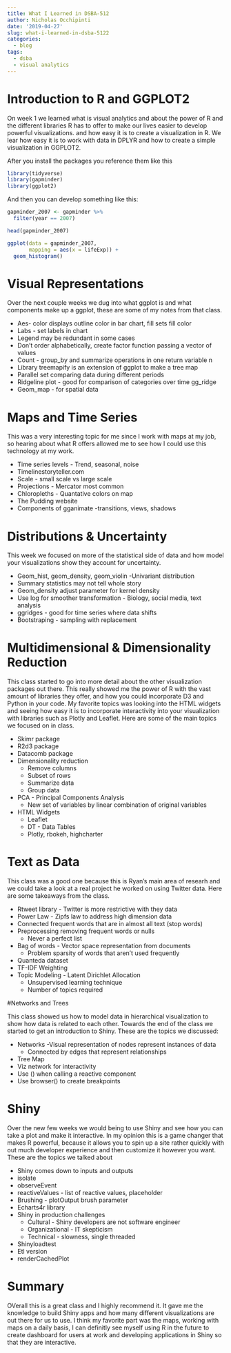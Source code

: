```yaml
---
title: What I Learned in DSBA-512
author: Nicholas Occhipinti
date: '2019-04-27'
slug: what-i-learned-in-dsba-5122
categories:
  - blog
tags:
  - dsba
  - visual analytics
---
```


# Introduction to R and GGPLOT2

On week 1 we learned what is visual analytics and about the power of R and the different libraries R has to offer to make our lives easier to develop powerful visualizations. and how easy it is to create a visualization in R.  We lear how easy it is to work with data in DPLYR and how to create a simple visualization in GGPLOT2.

After you install the packages you reference them like this
```r
library(tidyverse)
library(gapminder)
library(ggplot2)
```

And then you can develop something like this:

```r
gapminder_2007 <- gapminder %>%
  filter(year == 2007)

head(gapminder_2007)
```

```r
ggplot(data = gapminder_2007, 
       mapping = aes(x = lifeExp)) +
  geom_histogram()
```

# Visual Representations

Over the next couple weeks we dug into what ggplot is and what components make up a ggplot, these are some of my notes from that class.

+ Aes- color displays outline color in bar chart, fill sets fill color
+ Labs - set labels in chart
+ Legend may be redundant in some cases
+ Don’t order alphabetically, create factor function passing a vector of values
+ Count - group_by and summarize operations in one return variable n
+ Library treemapify is an extension of ggplot to make a tree map
+ Parallel set comparing data during different periods
+ Ridgeline plot - good for comparison of categories over time gg_ridge
+ Geom_map - for spatial data

# Maps and Time Series

This was a very interesting topic for me since I work with maps at my job, so hearing about what R offers allowed me to see how I could
use this technology at my work.

+ Time series levels - Trend, seasonal, noise
+ Timelinestoryteller.com
+ Scale - small scale vs large scale
+ Projections - Mercator most common
+ Chloropleths - Quantative colors on map
+ The Pudding website
+ Components of gganimate -transitions, views, shadows

# Distributions & Uncertainty

This week we focused on more of the statistical side of data and how model your visualizations show they account for uncertainty.

+ Geom_hist, geom_density, geom_violin -Univariant distribution
+ Summary statistics may not tell whole story	
+ Geom_density adjust parameter for kernel density
+ Use log for smoother transformation - Biology, social media, text analysis
+ ggridges -  good for time series where data shifts
+ Bootstraping - sampling with replacement


# Multidimensional & Dimensionality Reduction

This class started to go into more detail about the other visualization packages out there.  This really showed me the power of R with
the vast amount of libraries they offer, and how you could incorporate D3 and Python in your code.  My favorite topics was looking into
the HTML widgets and seeing how easy it is to incorporate interactivity into your visualization with libraries such as Plotly and Leaflet.  Here are some of the main topics we focused on in class.


+ Skimr package
+ R2d3 package
+ Datacomb package
+ Dimensionality reduction
    - Remove columns
    - Subset of rows
    - Summarize data
    - Group data
+ PCA - Principal Components Analysis
    - New set of variables by linear combination of original variables
+ HTML Widgets 
    - Leaflet
    - DT - Data Tables
    - Plotly, rbokeh, highcharter

# Text as Data

This class was a good one because this is Ryan's main area of researh and we could take a look at a real project he worked on using Twitter data.  Here are some takeaways from the class.

+ Rtweet library - Twitter is more restrictive with they data
+ Power Law - Zipfs law to address high dimension data
+ Connected frequent words that are in almost all text (stop words)
+ Preprocessing removing frequent words or nulls
    - Never a perfect list
+ Bag of words - Vector space representation from documents
    - Problem sparsity of words that aren’t used frequently
+ Quanteda dataset
+ TF-IDF Weighting
+ Topic Modeling - Latent Dirichlet Allocation
    - Unsupervised learning technique
    - Number of topics required
    

#Networks and Trees

This class showed us how to model data in hierarchical visualization to show how data is related to each other. Towards the end 
of the class we started to get an introduction to Shiny. These are the topics we discussed:

+ Networks -Visual representation of nodes represent instances of data
    - Connected by edges that represent relationships
+ Tree Map
+ Viz network for interactivity
+ Use () when calling a reactive component
+ Use browser() to create breakpoints






# Shiny

Over the new few weeks we would being to use Shiny and see how you can take a plot and make it interactive.  In my opinion this is a
game changer that makes R powerful, because it allows you to spin up a site rather quickly with out much developer experience and then
customize it however you want.  These are the topics we talked about

+ Shiny comes down to inputs and outputs
+ isolate
+ observeEvent
+ reactiveValues - list of reactive values, placeholder
+ Brushing - plotOutput brush parameter
+ Echarts4r library
+ Shiny in production challenges
    - Cultural - Shiny developers are not software engineer
    - Organizational - IT skepticism
    - Technical - slowness, single threaded
+ Shinyloadtest
+ Etl version
+ renderCachedPlot


# Summary

OVerall this is a great class and I highly recommend it.  It gave me the knowledge to build Shiny apps and how many different visualizations are out there for us to use.  I think my favorite part was the maps, working with maps on a daily basis, I can definitly
see myself using R in the future to create dashboard for users at work and developing applications in Shiny so that they are interactive.




